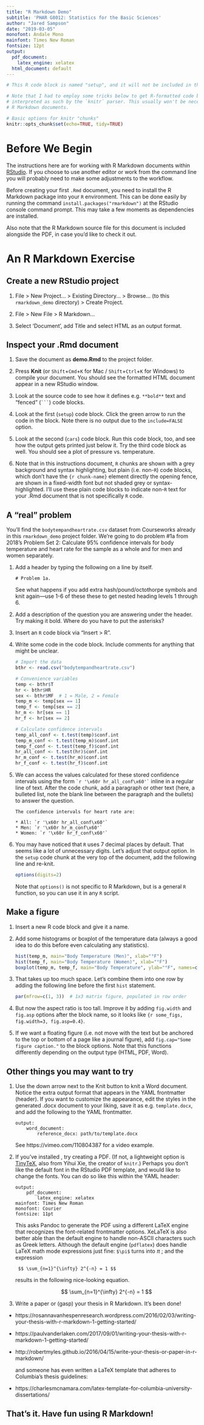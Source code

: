 ```yaml
---
title: "R Markdown Demo"
subtitle: 'PHAR G8012: Statistics for the Basic Sciences'
author: "Jared Sampson"
date: "2019-03-05"
monofont: Andale Mono
mainfont: Times New Roman
fontsize: 12pt
output:
  pdf_document: 
    latex_engine: xelatex
  html_document: default
---
```

\sloppy
```r
# This R code block is named "setup", and it will not be included in the final document

# Note that I had to employ some tricks below to get R-formatted code blocks not to be
# interpreted as such by the `knitr` parser. This usually won't be necessary for most
# R Markdown documents.

# Basic options for knitr "chunks"
knitr::opts_chunk$set(echo=TRUE, tidy=TRUE)
```

# Before We Begin

The instructions here are for working with R Markdown documents within [RStudio](https://www.rstudio.com/).  If you choose to use another editor or work from the command line you will probably need to make some adjustments to the workflow.

Before creating your first `.Rmd` document, you need to install the R Markdown package into your `R` environment.  This can be done easily by running the command `install.packages("rmarkdown")` at the RStudio console command prompt.  This may take a few moments as dependencies are installed.

Also note that the R Markdown source file for this document is included alongside the PDF, in case you'd like to check it out.



# An R Markdown Exercise

## Create a new RStudio project

1. File > New Project... > Existing Directory... > Browse... (to this `rmarkdown_demo` directory) > Create Project.

1. File > New File > R Markdown...

1. Select 'Document', add Title and select HTML as an output format.


## Inspect your .Rmd document

1. Save the document as **demo.Rmd** to the project folder.

1. Press **Knit** (or `Shift`+`Cmd`+`K` for Mac / `Shift`+`Ctrl`+`K` for Windows) to compile your document.  You should see the formatted HTML document appear in a new RStudio window.

1. Look at the source code to see how it defines e.g. `**bold**` text and "fenced" (```` ``` ````) code blocks.

1. Look at the first (`setup`) code block.  Click the green arrow to run the code in the block.  Note there is no output due to the `include=FALSE` option.

1. Look at the second (`cars`) code block.  Run this code block, too, and see how the output gets printed just below it.  Try the third code block as well.  You should see a plot of pressure vs. temperature.

1. Note that in this instructions document, `R` chunks are shown with a grey background and syntax highlighting, but plain (i.e. non-`R`) code blocks, which don't have the `{r chunk-name}` element directly the opening fence, are shown in a fixed-width font but not shaded grey or syntax-highlighted.  I'll use these plain code blocks to indicate non-`R` text  for your .Rmd document that is not specifically `R` code.



## A "real" problem

You'll find the `bodytempandheartrate.csv` dataset from Courseworks already in this `rmarkdown_demo` project folder.  We're going to do problem #1a from 2018's Problem Set 2: Calculate 95% confidence intervals for body temperature and heart rate for the sample as a whole and for men and women separately.

1. Add a header by typing the following on a line by itself.

    ```
    # Problem 1a.
    ```

    See what happens if you add extra hash/pound/octothorpe symbols and knit again---use 1-6 of these these to get nested heading levels 1 through 6.

1. Add a description of the question you are answering under the header.  Try making it bold.  Where do you have to put the asterisks?

1. Insert an `R` code block via "Insert > R".

1. Write some code in the code block.  Include comments for anything that might be unclear.

    ```r
    # Import the data
    bthr <- read.csv("bodytempandheartrate.csv")
    
    # Convenience variables
    temp <- bthr$T
    hr <- bthr$HR
    sex <- bthr$MF  # 1 = Male, 2 = Female
    temp_m <- temp[sex == 1]
    temp_f <- temp[sex == 2]
    hr_m <- hr[sex == 1]
    hr_f <- hr[sex == 2]
    
    # Calculate confidence intervals
    temp_all_conf <- t.test(temp)$conf.int
    temp_m_conf <- t.test(temp_m)$conf.int
    temp_f_conf <- t.test(temp_f)$conf.int
    hr_all_conf <- t.test(hr)$conf.int
    hr_m_conf <- t.test(hr_m)$conf.int
    hr_f_conf <- t.test(hr_f)$conf.int
    ```

1. We can access the values calculated for these stored confidence intervals using the form `` `r '\x60r hr_all_conf\x60'` `` inline in a regular line of text.  After the code chunk, add a paragraph or other text (here, a bulleted list, note the blank line between the paragraph and the bullets) to answer the question.

    ```
    The confidence intervals for heart rate are:
    
    * All: `r '\x60r hr_all_conf\x60'`
    * Men: `r '\x60r hr_m_conf\x60'`
    * Women: `r '\x60r hr_f_conf\x60'`
    ```

1. You may have noticed that `R` uses 7 decimal places by default.  That seems like a lot of unnecessary digits.  Let's adjust that output option.  In the `setup` code chunk at the very top of the document, add the following line and re-knit.

    ```r
    options(digits=2)
    ```

    Note that `options()` is not specific to R Markdown, but is a general `R` function, so you can use it in any `R` script.


## Make a figure

1. Insert a new R code block and give it a name.

1. Add some histograms or boxplot of the temperature data (always a good idea to do this before even calculating any statistics). 

    ```r
    hist(temp_m, main="Body Temperature (Men)", xlab="°F")
    hist(temp_f, main="Body Temperature (Women)", xlab="°F")
    boxplot(temp_m, temp_f, main="Body Temperature", ylab="°F", names=c("Men", "Women"), notch=TRUE)
    ```
    
1. That takes up too much space.  Let's combine them into one row by adding the following line before the first `hist` statement.

    ```r
    par(mfrow=c(1, 3))  # 1x3 matrix figure, populated in row order
    ```

1. But now the aspect ratio is too tall.  Improve it by adding `fig.width` and `fig.asp` options after the block name, so it looks like `{r some_figs, fig.width=3, fig.asp=0.4}`.

1. If we want a floating figure (i.e. not move with the text but be anchored to the top or bottom of a page like a journal figure), add `fig.cap="Some figure caption."` to the block options.  Note that this functions differently depending on the output type (HTML, PDF, Word).


## Other things you may want to try

1. Use the down arrow next to the Knit button to knit a Word document.  Notice the extra output format that appears in the YAML frontmatter (header).  If you want to customize the appearance, edit the styles in the generated .docx document to your liking, save it as e.g. `template.docx`, and add the following to the YAML frontmatter.

    ```
    output:
        word_document:
            reference_docx: path/to/template.docx
    ```
    
    See https://vimeo.com/110804387 for a video example.

1. If you've installed \LaTeX, try creating a PDF.  (If not, a lightweight option is [TinyTeX](https://yihui.name/tinytex/), also from Yihui Xie, the creator of `knitr`.)  Perhaps you don't like the default font in the RStudio PDF template, and would like to change the fonts.  You can do so like this within the YAML header:
    
    ```
    output:
        pdf_document:
            latex_engine: xelatex
    mainfont: Times New Roman
    monofont: Courier
    fontsize: 11pt
    ```
    
    This asks Pandoc to generate the PDF using a different LaTeX engine that recognizes the font-related frontmatter options. XeLaTeX is also better able than the default engine to handle non-ASCII characters such as Greek letters.  Although the default engine (`pdflatex`) does handle LaTeX math mode expressions just fine: `$\pi$` turns into $\pi$ ; and the expression
    
        $$ \sum_{n=1}^{\infty} 2^{-n} = 1 $$
    
    results in the following nice-looking equation.
  
    $$ \sum_{n=1}^{\infty} 2^{-n} = 1 $$
  
1. Write a paper or (gasp) your thesis in R Markdown.  It's been done!

- https://rosannavanhespenresearch.wordpress.com/2016/02/03/writing-your-thesis-with-r-markdown-1-getting-started/
- https://paulvanderlaken.com/2017/09/01/writing-your-thesis-with-r-markdown-1-getting-started/
- http://robertmyles.github.io/2016/04/15/write-your-thesis-or-paper-in-r-markdown/
  
    and someone has even written a LaTeX template that adheres to Columbia's thesis guidelines:
  
- https://charlesmcnamara.com/latex-template-for-columbia-university-dissertations/
    
## That's it.  Have fun using R Markdown!